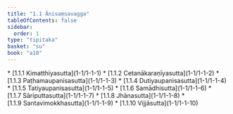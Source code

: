 ```yaml
---
title: "1.1 Ānisaṃsavagga"
tableOfContents: false
sidebar:
  order: 1
type: "tipitaka"
basket: "su"
book: "a10"
---
```



<DynamicBreadcrumb />



<TableOfContents book="a10" section="1.1">
* [1.1.1 Kimatthiyasutta](1-1/1-1-1)
* [1.1.2 Cetanākaraṇīyasutta](1-1/1-1-2)
* [1.1.3 Paṭhamaupanisasutta](1-1/1-1-3)
* [1.1.4 Dutiyaupanisasutta](1-1/1-1-4)
* [1.1.5 Tatiyaupanisasutta](1-1/1-1-5)
* [1.1.6 Samādhisutta](1-1/1-1-6)
* [1.1.7 Sāriputtasutta](1-1/1-1-7)
* [1.1.8 Jhānasutta](1-1/1-1-8)
* [1.1.9 Santavimokkhasutta](1-1/1-1-9)
* [1.1.10 Vijjāsutta](1-1/1-1-10)
</TableOfContents>
